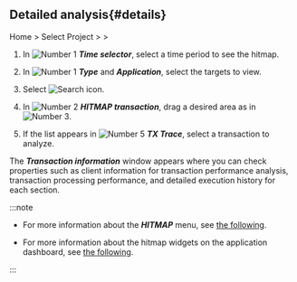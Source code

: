 ## Detailed analysis{#details}

Home &gt; Select Project &gt; <Cmdname sid="side_analysis" className="uitext" /> &gt; <Cmdname sid="side_hitmap" className="uitext" />

<ImgLang img='tx-hitmap.png' desc='Hitmap' />

1. In ![Number 1](/img/number-01.png) **_Time selector_**, select a time period to see the hitmap.

2. In ![Number 1](/img/number-01.png) **_Type_** and **_Application_**, select the targets to view.

3. Select ![Search icon](/img/ico-btn-search.png).

4. In ![Number 2](/img/number-02.png) **_HITMAP transaction_**, drag a desired area as in ![Number 3](/img/number-03.png).

5. If the list appears in ![Number 5](/img/number-05.png) **_TX Trace_**, select a transaction to analyze.

The **_Transaction information_** window appears where you can check properties such as client information for transaction performance analysis, transaction processing performance, and detailed execution history for each section.

:::note

- For more information about the **_HITMAP_** menu, see [the following](trs-view#details).

- For more information about the hitmap widgets on the application dashboard, see [the following](dashboard-hitmap-trace).

:::
